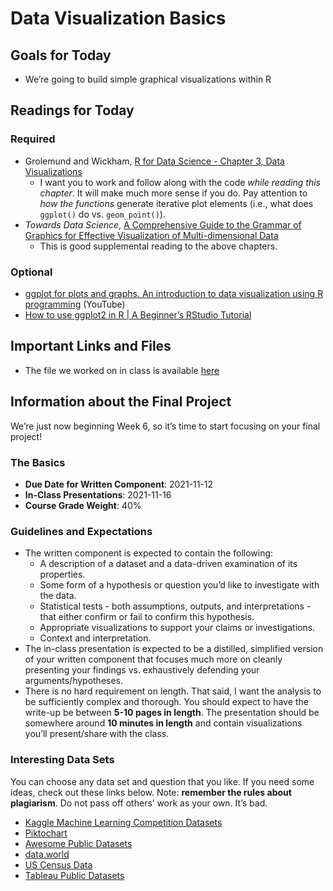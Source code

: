 # Data Visualization Basics

## Goals for Today {-} 

* We're going to build simple graphical visualizations within R

## Readings for Today {-} 

### Required {-}

* Grolemund and Wickham, [R for Data Science - Chapter 3, Data Visualizations](https://r4ds.had.co.nz/data-visualisation.html)
  * I want you to work and follow along with the code *while reading this chapter*. It will make much more sense if you do. Pay attention to *how the functions* generate iterative plot elements (i.e., what does `ggplot()` do vs. `geom_point()`). 
* *Towards Data Science*, [A Comprehensive Guide to the Grammar of Graphics for Effective Visualization of Multi-dimensional Data](https://towardsdatascience.com/a-comprehensive-guide-to-the-grammar-of-graphics-for-effective-visualization-of-multi-dimensional-1f92b4ed4149) 
  * This is good supplemental reading to the above chapters. 


### Optional {-}

* [ggplot for plots and graphs. An introduction to data visualization using R programming](https://www.youtube.com/watch?v=HPJn1CMvtmI) (YouTube)
* [How to use ggplot2 in R | A Beginner's RStudio Tutorial](https://www.youtube.com/watch?v=TgyWeKoK1HA)

## Important Links and Files {-}

* The file we worked on in class is available [here]()

## Information about the Final Project {-}

We're just now beginning Week 6, so it's time to start focusing on your final project! 

### The Basics {-}

* **Due Date for Written Component**: 2021-11-12
* **In-Class Presentations**: 2021-11-16
* **Course Grade Weight**: 40% 

### Guidelines and Expectations {-}

* The written component is expected to contain the following: 
  * A description of a dataset and a data-driven examination of its properties. 
  * Some form of a hypothesis or question you'd like to investigate with the data. 
  * Statistical tests - both assumptions, outputs, and interpretations - that either confirm or fail to confirm this hypothesis. 
  * Appropriate visualizations to support your claims or investigations. 
  * Context and interpretation. 
* The in-class presentation is expected to be a distilled, simplified version of your written component that focuses much more on cleanly presenting your findings vs. exhaustively defending your arguments/hypotheses. 
* There is no hard requirement on length. That said, I want the analysis to be sufficiently complex and thorough. You should expect to have the write-up be between **5-10 pages in length**. The presentation should be somewhere around **10 minutes in length** and contain visualizations you'll present/share with the class. 

### Interesting Data Sets{-}

You can choose any data set and question that you like. If you need some ideas, check out these links below. Note: **remember the rules about plagiarism**. Do not pass off others' work as your own. It's bad. 

* [Kaggle Machine Learning Competition Datasets](https://www.kaggle.com/datasets)
* [Piktochart](https://piktochart.com/blog/100-data-sets/) 
* [Awesome Public Datasets](https://github.com/awesomedata/awesome-public-datasets)
* [data.world](https://data.world/) 
* [US Census Data](https://data.census.gov/cedsci/) 
* [Tableau Public Datasets](https://www.tableau.com/learn/articles/free-public-data-sets)


